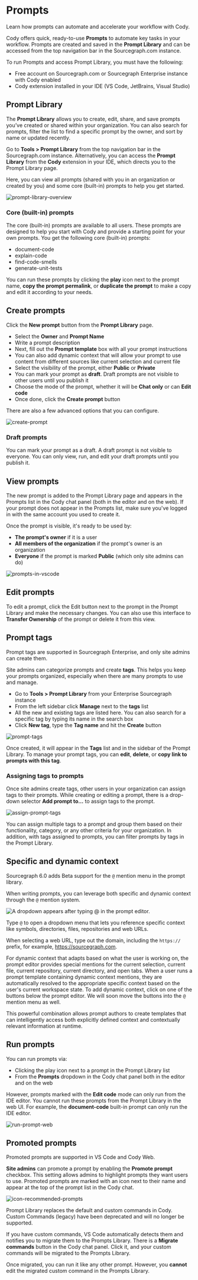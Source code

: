 # Prompts

<p className="subtitle">Learn how prompts can automate and accelerate your workflow with Cody.</p>

Cody offers quick, ready-to-use **Prompts** to automate key tasks in your workflow. Prompts are created and saved in the **Prompt Library** and can be accessed from the top navigation bar in the Sourcegraph.com instance.

To run Prompts and access Prompt Library, you must have the following:

- Free account on Sourcegraph.com or Sourcegraph Enterprise instance with Cody enabled
- Cody extension installed in your IDE (VS Code, JetBrains, Visual Studio)

## Prompt Library

The **Prompt Library** allows you to create, edit, share, and save prompts you’ve created or shared within your organization. You can also search for prompts, filter the list to find a specific prompt by the owner, and sort by name or updated recently.

Go to **Tools > Prompt Library** from the top navigation bar in the Sourcegraph.com instance. Alternatively, you can access the **Prompt Library** from the **Cody** extension in your IDE, which directs you to the Prompt Library page.

Here, you can view all prompts (shared with you in an organization or created by you) and some core (built-in) prompts to help you get started.

![prompt-library-overview](https://storage.googleapis.com/sourcegraph-assets/Docs/prompt-library-overview-2025.png)

### Core (built-in) prompts

The core (built-in) prompts are available to all users. These prompts are designed to help you start with Cody and provide a starting point for your own prompts. You get the following core (built-in) prompts:

- document-code
- explain-code
- find-code-smells
- generate-unit-tests

You can run these prompts by clicking the **play** icon next to the prompt name, **copy the prompt permalink**, or **duplicate the prompt** to make a copy and edit it according to your needs.

## Create prompts

Click the **New prompt** button from the **Prompt Library** page.

- Select the **Owner** and **Prompt Name**
- Write a prompt description
- Next, fill out the **Prompt template** box with all your prompt instructions
- You can also add dynamic context that will allow your prompt to use content from different sources like current selection and current file
- Select the visibility of the prompt, either **Public** or **Private**
- You can mark your prompt as **draft**. Draft prompts are not visible to other users until you publish it
- Choose the mode of the prompt, whether it will be **Chat only** or can **Edit code**
- Once done, click the **Create prompt** button

There are also a few advanced options that you can configure.

![create-prompt](https://storage.googleapis.com/sourcegraph-assets/Docs/create-prompts-0225.jpg)

### Draft prompts

You can mark your prompt as a draft. A draft prompt is not visible to everyone. You can only view, run, and edit your draft prompts until you publish it.

## View prompts

The new prompt is added to the Prompt Library page and appears in the Prompts list in the Cody chat panel (both in the editor and on the web). If your prompt does not appear in the Prompts list, make sure you've logged in with the same account you used to create it.

Once the prompt is visible, it's ready to be used by:

- **The prompt's owner** if it is a user
- **All members of the organization** if the prompt's owner is an organization
- **Everyone** if the prompt is marked **Public** (which only site admins can do)

![prompts-in-vscode](https://storage.googleapis.com/sourcegraph-assets/Docs/prompt-in-vscode-2025.jpg)

## Edit prompts

To edit a prompt, click the Edit button next to the prompt in the Prompt Library and make the necessary changes. You can also use this interface to **Transfer Ownership** of the prompt or delete it from this view.

## Prompt tags

<Callout type="info">Prompt tags are supported in Sourcegraph Enterprise, and only site admins can create them.</Callout>

Site admins can categorize prompts and create **tags**. This helps you keep your prompts organized, especially when there are many prompts to use and manage.

- Go to **Tools > Prompt Library** from your Enterprise Sourcegraph instance
- From the left sidebar click **Manage** next to the **tags** list
- All the new and existing tags are listed here. You can also search for a specific tag by typing its name in the search box
- Click **New tag**, type the **Tag name** and hit the **Create** button

![prompt-tags](https://storage.googleapis.com/sourcegraph-assets/Docs/prompts-tags-2025.png)

Once created, it will appear in the **Tags** list and in the sidebar of the Prompt Library. To manage your prompt tags, you can **edit**, **delete**, or **copy link to prompts with this tag**.

### Assigning tags to prompts

Once site admins create tags, other users in your organization can assign tags to their prompts. While creating or editing a prompt, there is a drop-down selector **Add prompt to...** to assign tags to the prompt.

![assign-prompt-tags](https://storage.googleapis.com/sourcegraph-assets/Docs/assign-prompt-tags-2025.png)

You can assign multiple tags to a prompt and group them based on their functionality, category, or any other criteria for your organization. In addition, with tags assigned to prompts, you can filter prompts by tags in the Prompt Library.

## Specific and dynamic context

<Callout type="info">Sourcegraph 6.0 adds Beta support for the `@` mention menu in the prompt library.</Callout>

When writing prompts, you can leverage both specific and dynamic context through the `@` mention system.

![A dropdown appears after typing `@` in the prompt editor.](https://storage.googleapis.com/sourcegraph-assets/Docs/%40-mention-prompts-0225.jpg)

Type `@` to open a dropdown menu that lets you reference specific context like symbols, directories, files, repositories and web URLs.

When selecting a web URL, type out the domain, including the `https://` prefix, for example, https://sourcegraph.com.

For dynamic context that adapts based on what the user is working on, the prompt editor provides special mentions for the current selection, current file, current repository, current directory, and open tabs.
When a user runs a prompt template containing dynamic context mentions, they are automatically resolved to the appropriate specific context based on the user's current workspace state.
To add dynamic context, click on one of the buttons below the prompt editor. We will soon move the buttons into the `@` mention menu as well.

This powerful combination allows prompt authors to create templates that can intelligently access both explicitly defined context and contextually relevant information at runtime.

## Run prompts

You can run prompts via:

- Clicking the play icon next to a prompt in the Prompt Library list
- From the **Prompts** dropdown in the Cody chat panel both in the editor and on the web

However, prompts marked with the **Edit code** mode can only run from the IDE editor. You cannot run these prompts from the Prompt Library in the web UI. For example, the **document-code** built-in prompt can only run the IDE editor.

![run-prompt-web](https://storage.googleapis.com/sourcegraph-assets/Docs/run-prompt-web-2025.png)

## Promoted prompts

<Callout type="note">Promoted prompts are supported in VS Code and Cody Web.</Callout>

**Site admins** can promote a prompt by enabling the **Promote prompt** checkbox. This setting allows admins to highlight prompts they want users to use. Promoted prompts are marked with an icon next to their name and appear at the top of the prompt list in the Cody chat.

![icon-recommended-prompts](https://storage.googleapis.com/sourcegraph-assets/Docs/recommended-prompts-icon-2025.png)

<Accordion title="Migrate custom commands to Prompts Library">

<Callout type="note">Prompt Library replaces the default and custom commands in Cody. Custom Commands (legacy) have been deprecated and will no longer be supported.</Callout>

If you have custom commands, VS Code automatically detects them and notifies you to migrate them to the Prompts Library. There is a **Migrate commands** button in the Cody chat panel. Click it, and your custom commands will be migrated to the Prompts Library.

Once migrated, you can run it like any other prompt. However, you **cannot** edit the migrated custom command in the Prompts Library.

</Accordion>
